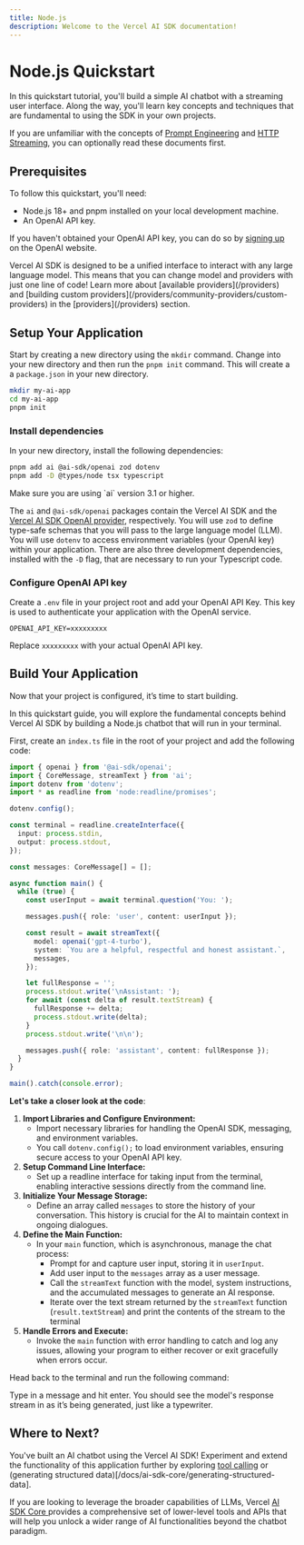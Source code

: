 ```yaml
---
title: Node.js
description: Welcome to the Vercel AI SDK documentation!
---
```


# Node.js Quickstart

In this quickstart tutorial, you'll build a simple AI chatbot with a streaming user interface. Along the way, you'll learn key concepts and techniques that are fundamental to using the SDK in your own projects.

If you are unfamiliar with the concepts of [Prompt Engineering](/docs/advanced/prompt-engineering) and [HTTP Streaming](/docs/advanced/why-streaming), you can optionally read these documents first.

## Prerequisites

To follow this quickstart, you'll need:

- Node.js 18+ and pnpm installed on your local development machine.
- An OpenAI API key.

If you haven't obtained your OpenAI API key, you can do so by [signing up](https://platform.openai.com/signup/) on the OpenAI website.

<Note>
  Vercel AI SDK is designed to be a unified interface to interact with any large
  language model. This means that you can change model and providers with just
  one line of code! Learn more about [available providers](/providers) and
  [building custom providers](/providers/community-providers/custom-providers)
  in the [providers](/providers) section.
</Note>

## Setup Your Application

Start by creating a new directory using the `mkdir` command. Change into your new directory and then run the `pnpm init` command. This will create a a `package.json` in your new directory.

```bash
mkdir my-ai-app
cd my-ai-app
pnpm init
```

### Install dependencies

In your new directory, install the following dependencies:

```bash
pnpm add ai @ai-sdk/openai zod dotenv
pnpm add -D @types/node tsx typescript
```

<Note type="secondary" fill>
  Make sure you are using `ai` version 3.1 or higher.
</Note>

The `ai` and `@ai-sdk/openai` packages contain the Vercel AI SDK and the [ Vercel AI SDK OpenAI provider](/providers/ai-sdk-providers/openai), respectively. You will use `zod` to define type-safe schemas that you will pass to the large language model (LLM). You will use `dotenv` to access environment variables (your OpenAI key) within your application. There are also three development dependencies, installed with the `-D` flag, that are necessary to run your Typescript code.

### Configure OpenAI API key

Create a `.env` file in your project root and add your OpenAI API Key. This key is used to authenticate your application with the OpenAI service.

<Snippet text="touch .env" />

```env filename=".env"
OPENAI_API_KEY=xxxxxxxxx
```

Replace `xxxxxxxxx` with your actual OpenAI API key.

## Build Your Application

Now that your project is configured, it’s time to start building.

In this quickstart guide, you will explore the fundamental concepts behind Vercel AI SDK by building a Node.js chatbot that will run in your terminal.

First, create an `index.ts` file in the root of your project and add the following code:

```ts filename="src/index.ts"
import { openai } from '@ai-sdk/openai';
import { CoreMessage, streamText } from 'ai';
import dotenv from 'dotenv';
import * as readline from 'node:readline/promises';

dotenv.config();

const terminal = readline.createInterface({
  input: process.stdin,
  output: process.stdout,
});

const messages: CoreMessage[] = [];

async function main() {
  while (true) {
    const userInput = await terminal.question('You: ');

    messages.push({ role: 'user', content: userInput });

    const result = await streamText({
      model: openai('gpt-4-turbo'),
      system: `You are a helpful, respectful and honest assistant.`,
      messages,
    });

    let fullResponse = '';
    process.stdout.write('\nAssistant: ');
    for await (const delta of result.textStream) {
      fullResponse += delta;
      process.stdout.write(delta);
    }
    process.stdout.write('\n\n');

    messages.push({ role: 'assistant', content: fullResponse });
  }
}

main().catch(console.error);
```

**Let's take a closer look at the code**:

1. **Import Libraries and Configure Environment:**
   - Import necessary libraries for handling the OpenAI SDK, messaging, and environment variables.
   - You call `dotenv.config();` to load environment variables, ensuring secure access to your OpenAI API key.
2. **Setup Command Line Interface:**
   - Set up a readline interface for taking input from the terminal, enabling interactive sessions directly from the command line.
3. **Initialize Your Message Storage:**
   - Define an array called `messages` to store the history of your conversation. This history is crucial for the AI to maintain context in ongoing dialogues.
4. **Define the Main Function:**
   - In your `main` function, which is asynchronous, manage the chat process:
     - Prompt for and capture user input, storing it in `userInput`.
     - Add user input to the `messages` array as a user message.
     - Call the `streamText` function with the model, system instructions, and the accumulated messages to generate an AI response.
     - Iterate over the text stream returned by the `streamText` function (`result.textStream`) and print the contents of the stream to the terminal
5. **Handle Errors and Execute:**
   - Invoke the `main` function with error handling to catch and log any issues, allowing your program to either recover or exit gracefully when errors occur.

Head back to the terminal and run the following command:

<Snippet text="pnpm tsx src/index.ts" />

Type in a message and hit enter. You should see the model's response stream in as it’s being generated, just like a typewriter.

## Where to Next?

You've built an AI chatbot using the Vercel AI SDK! Experiment and extend the functionality of this application further by exploring [tool calling](/docs/ai-sdk-core/tools-and-tool-calling) or (generating structured data)[/docs/ai-sdk-core/generating-structured-data].

If you are looking to leverage the broader capabilities of LLMs, Vercel [ AI SDK Core ](/docs/ai-sdk-core) provides a comprehensive set of lower-level tools and APIs that will help you unlock a wider range of AI functionalities beyond the chatbot paradigm.
